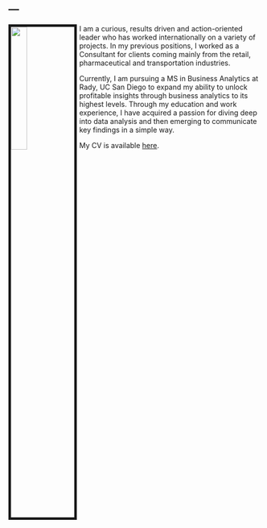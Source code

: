 ---
---

<link rel="stylesheet" href="styles.css" type="text/css">

<img src="images/rsi.jpg" style="width:25%; border:5px solid; margin-right: 5px" align="left">

I am a curious, results driven and action-oriented leader who has worked internationally on a variety of projects. In my previous positions, I worked as a Consultant for clients coming mainly from the retail, pharmaceutical and transportation industries.

Currently, I am pursuing a MS in Business Analytics at Rady, UC San Diego to expand my ability to unlock profitable insights through business analytics to its highest levels. Through my education and work experience, I have acquired a passion for diving deep into data analysis and then emerging to communicate key findings in a simple way.

My CV is available [here](files/rsi_CV_2019_03.pdf).
